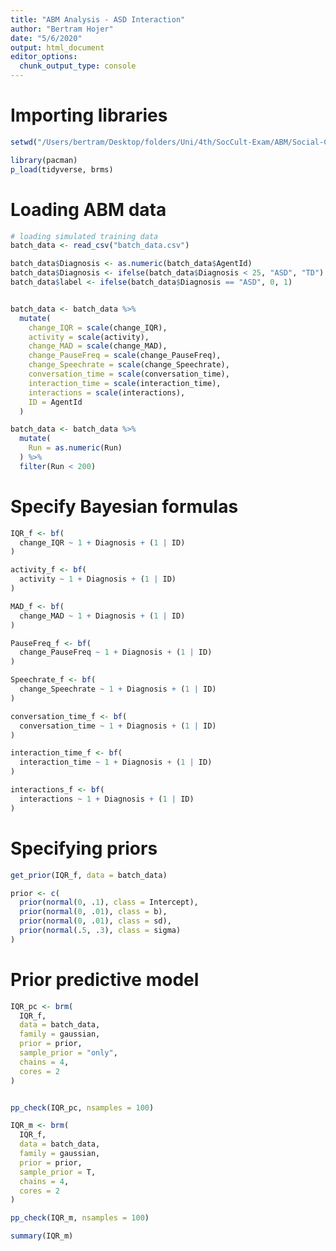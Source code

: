 ```yaml
---
title: "ABM Analysis - ASD Interaction"
author: "Bertram Hojer"
date: "5/6/2020"
output: html_document
editor_options: 
  chunk_output_type: console
---
```


# Importing libraries
```r
setwd("/Users/bertram/Desktop/folders/Uni/4th/SocCult-Exam/ABM/Social-Cultural-Dynamics")

library(pacman)
p_load(tidyverse, brms)
```


# Loading ABM data
```r
# loading simulated training data
batch_data <- read_csv("batch_data.csv")

batch_data$Diagnosis <- as.numeric(batch_data$AgentId)
batch_data$Diagnosis <- ifelse(batch_data$Diagnosis < 25, "ASD", "TD")
batch_data$label <- ifelse(batch_data$Diagnosis == "ASD", 0, 1)


batch_data <- batch_data %>% 
  mutate(
    change_IQR = scale(change_IQR),
    activity = scale(activity),
    change_MAD = scale(change_MAD),
    change_PauseFreq = scale(change_PauseFreq),
    change_Speechrate = scale(change_Speechrate),
    conversation_time = scale(conversation_time),
    interaction_time = scale(interaction_time),
    interactions = scale(interactions),
    ID = AgentId
  )

batch_data <- batch_data %>% 
  mutate(
    Run = as.numeric(Run)
  ) %>% 
  filter(Run < 200)
```


# Specify Bayesian formulas
```r
IQR_f <- bf(
  change_IQR ~ 1 + Diagnosis + (1 | ID)
)

activity_f <- bf(
  activity ~ 1 + Diagnosis + (1 | ID)
)

MAD_f <- bf(
  change_MAD ~ 1 + Diagnosis + (1 | ID)
)

PauseFreq_f <- bf(
  change_PauseFreq ~ 1 + Diagnosis + (1 | ID)
)

Speechrate_f <- bf(
  change_Speechrate ~ 1 + Diagnosis + (1 | ID)
)

conversation_time_f <- bf(
  conversation_time ~ 1 + Diagnosis + (1 | ID)
)

interaction_time_f <- bf(
  interaction_time ~ 1 + Diagnosis + (1 | ID)
)

interactions_f <- bf(
  interactions ~ 1 + Diagnosis + (1 | ID)
)
```


# Specifying priors
```r
get_prior(IQR_f, data = batch_data)

prior <- c(
  prior(normal(0, .1), class = Intercept),
  prior(normal(0, .01), class = b),
  prior(normal(0, .01), class = sd),
  prior(normal(.5, .3), class = sigma)
)
```


# Prior predictive model
```r
IQR_pc <- brm(
  IQR_f,
  data = batch_data,
  family = gaussian,
  prior = prior,
  sample_prior = "only",
  chains = 4,
  cores = 2
)


pp_check(IQR_pc, nsamples = 100)

IQR_m <- brm(
  IQR_f,
  data = batch_data,
  family = gaussian,
  prior = prior,
  sample_prior = T,
  chains = 4,
  cores = 2
)

pp_check(IQR_m, nsamples = 100)

summary(IQR_m)
```


